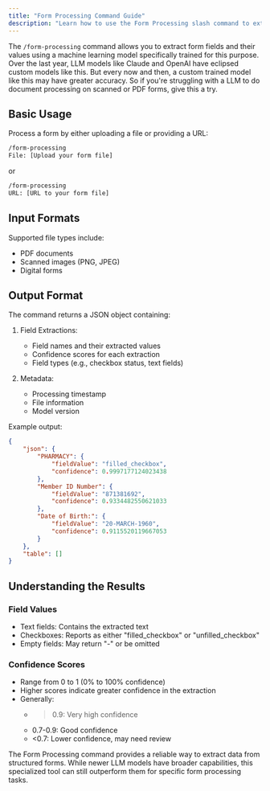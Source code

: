 ```yaml
---
title: "Form Processing Command Guide"
description: "Learn how to use the Form Processing slash command to extract data from forms"
---
```


The `/form-processing` command allows you to extract form fields and their values using a machine learning model specifically trained for this purpose. Over the last year, LLM models like Claude and OpenAI have eclipsed custom models like this. But every now and then, a custom trained model like this may have greater accuracy. So if you're struggling with a LLM to do document processing on scanned or PDF forms, give this a try.

## Basic Usage

Process a form by either uploading a file or providing a URL:

```bash
/form-processing
File: [Upload your form file]
```

or

```bash
/form-processing
URL: [URL to your form file]
```

## Input Formats

Supported file types include:
- PDF documents
- Scanned images (PNG, JPEG)
- Digital forms

## Output Format

The command returns a JSON object containing:

1. Field Extractions:
   - Field names and their extracted values
   - Confidence scores for each extraction
   - Field types (e.g., checkbox status, text fields)

2. Metadata:
   - Processing timestamp
   - File information
   - Model version

Example output:

```json
{
    "json": {
        "PHARMACY": {
            "fieldValue": "filled_checkbox",
            "confidence": 0.9997177124023438
        },
        "Member ID Number": {
            "fieldValue": "871381692",
            "confidence": 0.9334482550621033
        },
        "Date of Birth:": {
            "fieldValue": "20-MARCH-1960",
            "confidence": 0.9115520119667053
        }
    },
    "table": []
}
```

## Understanding the Results

### Field Values
- Text fields: Contains the extracted text
- Checkboxes: Reports as either "filled_checkbox" or "unfilled_checkbox"
- Empty fields: May return "-" or be omitted

### Confidence Scores
- Range from 0 to 1 (0% to 100% confidence)
- Higher scores indicate greater confidence in the extraction
- Generally:
  - >0.9: Very high confidence
  - 0.7-0.9: Good confidence
  - <0.7: Lower confidence, may need review

The Form Processing command provides a reliable way to extract data from structured forms. While newer LLM models have broader capabilities, this specialized tool can still outperform them for specific form processing tasks.